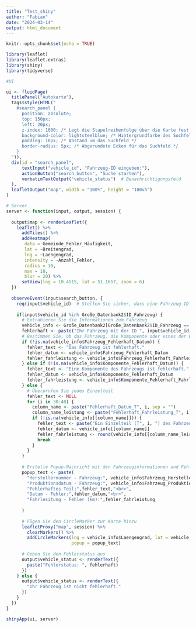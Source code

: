 ```yaml
---
title: "Test_shiny"
author: "Fabian"
date: "2024-03-14"
output: html_document
---
```


```r
knitr::opts_chunk$set(echo = TRUE)
```

```r
library(leaflet)
library(leaflet.extras)
library(shiny)
library(tidyverse)

#UI

ui <- fluidPage(
  titlePanel("Autokarte"),
  tags$style(HTML("
    #search_panel {
      position: absolute;
      top: 150px;
      left: 20px;
      z-index: 1000; /* Legt die Stapelreihenfolge über die Karte fest */
      background-color: lightsteelblue; /* Hintergrundfarbe des Suchfelds */
      padding: 10px; /* Abstand um das Suchfeld */
      border-radius: 5px; /* Abgerundete Ecken für das Suchfeld */
    }
  ")),
  div(id = "search_panel",
      textInput("vehicle_id", "Fahrzeug-ID eingeben:"),
      actionButton("search_button", "Suche starten"),
      verbatimTextOutput("vehicle_status")  # Benachrichtigungsfeld
  ),
  leafletOutput("map", width = "100%", height = "100vh")
)

# Server
server <- function(input, output, session) {
  
  output$map <- renderLeaflet({
    leaflet() %>%
      addTiles() %>%
      addHeatmap(
       data = Gemeinde_Fehler_Häufigkeit,
       lat = ~Breitengrad,
       lng = ~Laengengrad,
       intensity = ~Anzahl_Fehler,
       radius = 10,
       max = 10,
       blur = 20) %>% 
      setView(lng = 10.4515, lat = 51.1657, zoom = 6)
  })
  
  observeEvent(input$search_button, {
    req(input$vehicle_id)  # Stellen Sie sicher, dass eine Fahrzeug-ID eingegeben wurde
    
    if(input$vehicle_id %in% Große_Datenbank2$ID_Fahrzeug) {
      # Extrahieren Sie die Informationen zum Fahrzeug
      vehicle_info <- Große_Datenbank2[Große_Datenbank2$ID_Fahrzeug == input$vehicle_id, ]
      fehlerhaft <- paste("Ihr Fahrzeug mit der ID ", input$vehicle_id," ist fehlerhaft!")
      # Bestimmen Sie, ob das Fahrzeug, die Komponente oder eines der Einzelteile fehlerhaft ist
      if (!is.na(vehicle_info$Fahrzeug_Fehlerhaft_Datum)) {
        fehler_text <- "Das Fahrzeug ist fehlerhaft."
        fehler_datum <- vehicle_info$Fahrzeug_Fehlerhaft_Datum
        fehler_fahrleistung <- vehicle_info$Fahrzeug_Fehlerhaft_Fahrleistung
      } else if (!is.na(vehicle_info$Komponente_Fehlerhaft_Datum)) {
        fehler_text <- "Eine Komponente des Fahrzeugs ist fehlerhaft."
        fehler_datum <- vehicle_info$Komponente_Fehlerhaft_Datum
        fehler_fahrleistung <- vehicle_info$Komponente_Fehlerhaft_Fahrleistung
      } else {
        # Überprüfen Sie jedes Einzelteil
        fehler_text <- NULL
        for (i in 30:40) {
          column_name <- paste("Fehlerhaft_Datum_T", i, sep = "")
          column_name_leistung <- paste("Fehlerhaft_Fahrleistung_T", i, sep = "")
          if (!is.na(vehicle_info[[column_name]])) {
            fehler_text <- paste("Ein Einzelteil (T", i, ") des Fahrzeugs ist fehlerhaft.", sep = "")
            fehler_datum <- vehicle_info[[column_name]]  
            fehler_fahrleistung <- round(vehicle_info[[column_name_leistung]], digits = 2)
            break
          }
        }
      }
      
      # Erstelle Popup-Nachricht mit den Fahrzeuginformationen und Fehlerstatus
      popup_text <- paste(
        "Herstellernummer - Fahrzeug:", vehicle_info$Fahrzeug_Herstellernummer, "<br>",
        "Produktionsdatum - Fahrzeug:", vehicle_info$Fahrzeug_Produktionsdatum, "<br>",
        "Fehlerhaftes Teil:",fehler_text,"<br>",
        "Datum - Fehler:",fehler_datum,"<br>",
        "Fahrlesitung - Fehler (km):",fehler_fahrleistung
        
      )
      
      # Fügen Sie den CircleMarker zur Karte hinzu
      leafletProxy("map", session) %>%
        clearMarkers() %>%
        addCircleMarkers(lng = vehicle_info$Laengengrad, lat = vehicle_info$Breitengrad, radius = 10, 
                         popup = popup_text)
      
      # Geben Sie den Fehlerstatus aus
      output$vehicle_status <- renderText({
        paste("Fehlerstatus: ", fehlerhaft)
      })
    } else {
      output$vehicle_status <- renderText({
        "Ihr Fahrzeug ist nicht fehlerhaft."
      })
    }
  })
}

shinyApp(ui, server)

```


